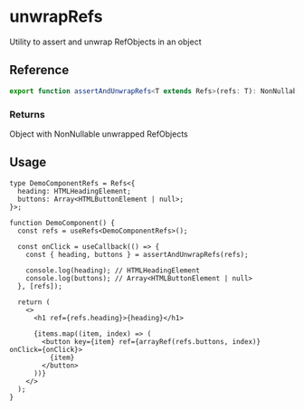 
<Meta title="hooks/useRefs/utils/assertAndUnwrapRefs" />

# unwrapRefs

Utility to assert and unwrap RefObjects in an object

## Reference

```ts
export function assertAndUnwrapRefs<T extends Refs>(refs: T): NonNullableRecord<UnwrapRefs<T>>;
```

### Returns

Object with NonNullable unwrapped RefObjects

## Usage

```tsx
type DemoComponentRefs = Refs<{
  heading: HTMLHeadingElement;
  buttons: Array<HTMLButtonElement | null>;
}>;

function DemoComponent() {
  const refs = useRefs<DemoComponentRefs>();

  const onClick = useCallback(() => {
    const { heading, buttons } = assertAndUnwrapRefs(refs);

    console.log(heading); // HTMLHeadingElement
    console.log(buttons); // Array<HTMLButtonElement | null>
  }, [refs]);

  return (
    <>
      <h1 ref={refs.heading}>{heading}</h1>

      {items.map((item, index) => (
        <button key={item} ref={arrayRef(refs.buttons, index)} onClick={onClick}>
          {item}
        </button>
      ))}
    </>
  );
}
```
